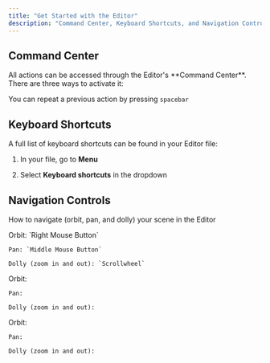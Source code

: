 ```yaml
---
title: "Get Started with the Editor"
description: "Command Center, Keyboard Shortcuts, and Navigation Controls"
---
```


## Command Center

<Accordion title="Using the Command Center" defaultOpen={false}>
  All actions can be accessed through the Editor's **Command Center**. There are three ways to activate it:
</Accordion>

You can repeat a previous action by pressing `spacebar`

## Keyboard Shortcuts

A full list of keyboard shortcuts can be found in your Editor file:

1. In your file, go to **Menu**

2. Select **Keyboard shortcuts** in the dropdown

## Navigation Controls

How to navigate (orbit, pan, and dolly) your scene in the Editor

<AccordionGroup>
  <Accordion title="Mouse Controls" defaultOpen={false}>
    Orbit: `Right Mouse Button`

    Pan: `Middle Mouse Button`

    Dolly (zoom in and out): `Scrollwheel`
  </Accordion>

  <Accordion title="Trackpad Controls" defaultOpen={false}>
    Orbit:&#x20;

    Pan:

    Dolly (zoom in and out):
  </Accordion>

  <Accordion title="Right Mouse Button Controls" defaultOpen={false}>
    Orbit:&#x20;

    Pan:

    Dolly (zoom in and out):
  </Accordion>

  <Accordion title="Autoswitch Controls" defaultOpen={false}>

  </Accordion>

  <Accordion title="Modifier Behaviors" defaultOpen={false}>

  </Accordion>
</AccordionGroup>